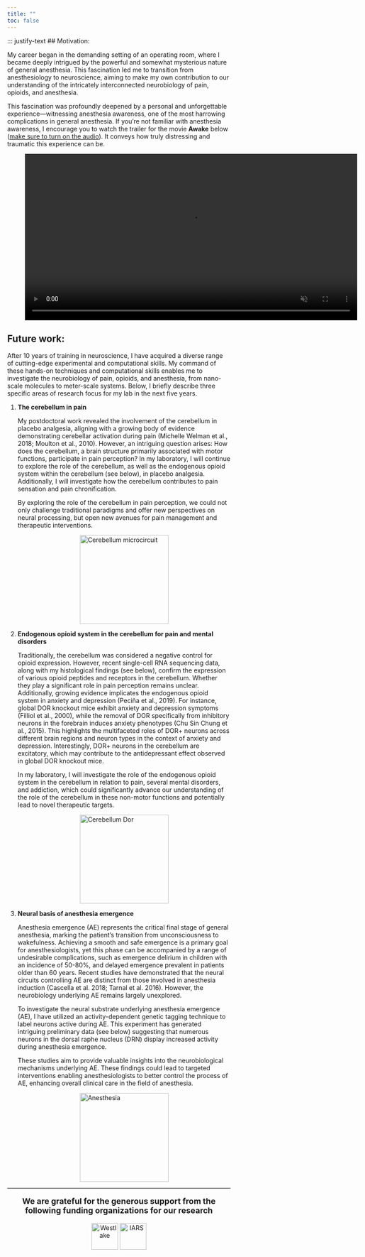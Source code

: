 ```yaml
---
title: ""
toc: false
---
```


```{=html}
<style>
  footer {
    position: fixed;
    bottom: -50px;
    left: 0;
    width: 100%; /* Ensure the footer spans the entire page */
    background-color: black;
    text-align: left;
    padding: 10px 0;
    color: white;
    font-size: 14px;
    border-top: 1px solid rgba(0, 0, 0, 0.1);
    transition: transform 0.5s ease-in-out;
  }

  body {
    margin: 0; /* Remove any default margin that might interfere */
  }

  footer.show {
    transform: translateY(-50px); /* Bring footer into view */
  }
</style>
```

```{=html}
<script>
  document.addEventListener("scroll", function () {
    const footer = document.querySelector("footer");
    const scrollHeight = document.documentElement.scrollHeight;
    const scrollPosition = window.innerHeight + window.scrollY;

    // Check if the user has scrolled to the bottom
    if (scrollPosition >= scrollHeight) {
      footer.classList.add("show");
    } else {
      footer.classList.remove("show");
    }
  });
</script>
```

<footer>Chen Lab \| Westlake © 2025 Hangzhou, Zhejiang Province, China</footer>

::: justify-text
## Motivation:

My career began in the demanding setting of an operating room, where I became deeply intrigued by the powerful and somewhat mysterious nature of general anesthesia. This fascination led me to transition from anesthesiology to neuroscience, aiming to make my own contribution to our understanding of the intricately interconnected neurobiology of pain, opioids, and anesthesia.

This fascination was profoundly deepened by a personal and unforgettable experience—witnessing anesthesia awareness, one of the most harrowing complications in general anesthesia. If you’re not familiar with anesthesia awareness, I encourage you to watch the trailer for the movie **Awake** below (<u>make sure to turn on the audio</u>). It conveys how truly distressing and traumatic this experience can be.

<figure style="text-align: left;">

<video controls autoplay muted loop style="width: 750px; height: auto;">

<source src="videos/Anesthesia awakness.mp4" type="video/mp4">

Your browser does not support the video tag. Try downloading it instead: <a href="videos/combined_video_D6.mp4">Download the video</a>. </video>

</figure>

## Future work:

After 10 years of training in neuroscience, I have acquired a diverse range of cutting-edge experimental and computational skills. My command of these hands-on techniques and computational skills enables me to investigate the neurobiology of pain, opioids, and anesthesia, from nano-scale molecules to meter-scale systems. Below, I briefly describe three specific areas of research focus for my lab in the next five years.

<ol>

<li>

<strong>The cerebellum in pain</strong>

<p>

My postdoctoral work revealed the involvement of the cerebellum in placebo analgesia, aligning with a growing body of evidence demonstrating cerebellar activation during pain (Michelle Welman et al., 2018; Moulton et al., 2010). However, an intriguing question arises: How does the cerebellum, a brain structure primarily associated with motor functions, participate in pain perception? In my laboratory, I will continue to explore the role of the cerebellum, as well as the endogenous opioid system within the cerebellum (see below), in placebo analgesia. Additionally, I will investigate how the cerebellum contributes to pain sensation and pain chronification.

By exploring the role of the cerebellum in pain perception, we could not only challenge traditional paradigms and offer new perspectives on neural processing, but open new avenues for pain management and therapeutic interventions.

</p>

<img src="images/cb_microcircuit.png" alt="Cerebellum microcircuit" width="200" style="display: block; margin: auto;"/>

</li>

<li>

<strong>Endogenous opioid system in the cerebellum for pain and mental disorders</strong>

<p>

Traditionally, the cerebellum was considered a negative control for opioid expression. However, recent single-cell RNA sequencing data, along with my histological findings (see below), confirm the expression of various opioid peptides and receptors in the cerebellum. Whether they play a significant role in pain perception remains unclear. Additionally, growing evidence implicates the endogenous opioid system in anxiety and depression (Peciña et al., 2019). For instance, global DOR knockout mice exhibit anxiety and depression symptoms (Filliol et al., 2000), while the removal of DOR specifically from inhibitory neurons in the forebrain induces anxiety phenotypes (Chu Sin Chung et al., 2015). This highlights the multifaceted roles of DOR+ neurons across different brain regions and neuron types in the context of anxiety and depression. Interestingly, DOR+ neurons in the cerebellum are excitatory, which may contribute to the antidepressant effect observed in global DOR knockout mice.

In my laboratory, I will investigate the role of the endogenous opioid system in the cerebellum in relation to pain, several mental disorders, and addiction, which could significantly advance our understanding of the role of the cerebellum in these non-motor functions and potentially lead to novel therapeutic targets.

</p>

<img src="images/Dor_dcb.png" alt="Cerebellum Dor" width="200" style="display: block; margin: auto;"/>

</li>

<li>

<strong>Neural basis of anesthesia emergence</strong>

<p>

Anesthesia emergence (AE) represents the critical final stage of general anesthesia, marking the patient's transition from unconsciousness to wakefulness. Achieving a smooth and safe emergence is a primary goal for anesthesiologists, yet this phase can be accompanied by a range of undesirable complications, such as emergence delirium in children with an incidence of 50-80%, and delayed emergence prevalent in patients older than 60 years. Recent studies have demonstrated that the neural circuits controlling AE are distinct from those involved in anesthesia induction (Cascella et al. 2018; Tarnal et al. 2016). However, the neurobiology underlying AE remains largely unexplored.

To investigate the neural substrate underlying anesthesia emergence (AE), I have utilized an activity-dependent genetic tagging technique to label neurons active during AE. This experiment has generated intriguing preliminary data (see below) suggesting that numerous neurons in the dorsal raphe nucleus (DRN) display increased activity during anesthesia emergence.

These studies aim to provide valuable insights into the neurobiological mechanisms underlying AE. These findings could lead to targeted interventions enabling anesthesiologists to better control the process of AE, enhancing overall clinical care in the field of anesthesia.

</p>

<img src="images/Anesthesia.png" alt="Anesthesia" width="200" style="display: block; margin: auto;"/>

</li>

</ol>
----

<p style="text-align: center; font-weight: bold; font-size: 18px;">
We are grateful for the generous support from the following funding organizations for our research
</p>


<p style="text-align: center;">
    <img src="images/Two_signatures.png" alt="Westlake" style="height: 60px;">
    <img src="images/IARS.jpg" alt="IARS" style="height: 60px;">
</p>


